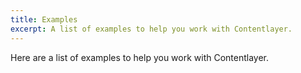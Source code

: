 ```yaml
---
title: Examples
excerpt: A list of examples to help you work with Contentlayer.
---
```


Here are a list of examples to help you work with Contentlayer.

<div className="grid md:grid-cols-2 gap-4">
  <Card
    title="next-contentlayer-example"
    subtitle="A basic Next.js blog using Contentlayer."
    link={{
      label: 'View Project',
      url: 'https://github.com/contentlayerdev/next-contentlayer-example',
    }}
  />
</div>
